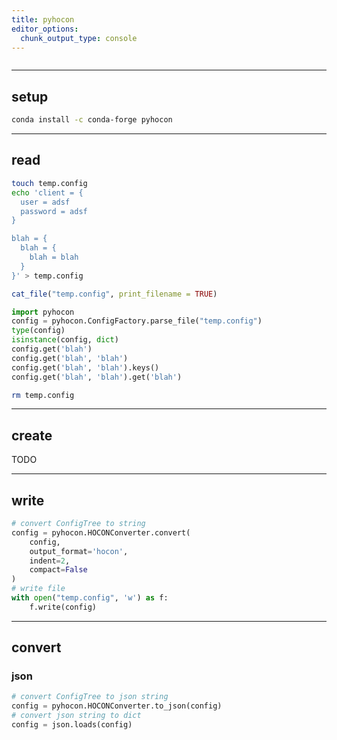 ```yaml
---
title: pyhocon
editor_options: 
  chunk_output_type: console
---
```


```r
```

*********************************************************************

## setup

```sh
conda install -c conda-forge pyhocon
```

*********************************************************************

## read

```sh
touch temp.config
echo 'client = {
  user = adsf
  password = adsf
}

blah = {
  blah = {
    blah = blah
  }
}' > temp.config
```

```r
cat_file("temp.config", print_filename = TRUE)
```

```python
import pyhocon
config = pyhocon.ConfigFactory.parse_file("temp.config")
type(config)
isinstance(config, dict)
config.get('blah')
config.get('blah', 'blah')
config.get('blah', 'blah').keys()
config.get('blah', 'blah').get('blah')
```

```sh
rm temp.config
```


*********************************************************************

## create

TODO

*********************************************************************

## write

```python
# convert ConfigTree to string
config = pyhocon.HOCONConverter.convert(
    config,
    output_format='hocon',
    indent=2,
    compact=False
)
# write file
with open("temp.config", 'w') as f:
    f.write(config)
```

*********************************************************************

## convert

### json

```python
# convert ConfigTree to json string
config = pyhocon.HOCONConverter.to_json(config)
# convert json string to dict
config = json.loads(config)
```

